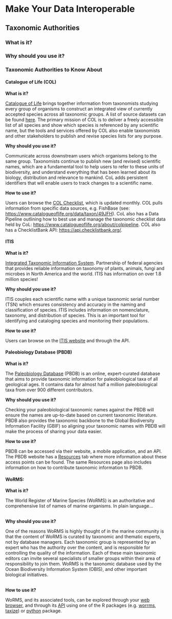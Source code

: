 # Make Your Data Interoperable

## Taxonomic Authorities

### What is it?

### Why should you use it?

### Taxonomic Authorities to Know About

#### Catalogue of Life (COL)

**What is it?**

[Catalogue of Life](https://www.catalogueoflife.org/) brings together information from taxonomists studying every group of organisms to construct an integrated view of currently accepted species across all taxonomic groups. A list of source datasets can be found [here](https://www.catalogueoflife.org/data/source-datasets). The primary mission of COL is to deliver a freely accessible list of all species and show which species is referenced by any scientific name, but the tools and services offered by COL also enable taxonomists and other stakeholders to publish and revise species lists for any purpose.

**Why should you use it?**

Communicate across downstream users which organisms belong to the same group. Taxonomists continue to publish new (and revised) scientific names, which are a fundamental tool to help users to refer to these units of biodiversity, and understand everything that has been learned about its biology, distribution and relevance to mankind. CoL adds persistent identifiers that will enable users to track changes to a scientific name. 

**How to use it?**

Users can browse the [COL Checklist](https://www.catalogueoflife.org/data/browse), which is updated monthly. COL pulls information from specific data sources, e.g. FishBase (see: <https://www.catalogueoflife.org/data/taxon/49JFH>). CoL also has a Data Pipeline outlining how to best use and manage the taxonomic checklist data held by CoL: <https://www.catalogueoflife.org/about/colpipeline>. COL also has a ChecklistBank API: <https://api.checklistbank.org/>.

#### ITIS

**What is it?**

[Integrated Taxonomic Information System](https://www.itis.gov/). Partnership of federal agencies that provides reliable information on taxonomy of plants, animals, fungi and microbes in North America and the world. ITIS has information on over 1.8 million species!

**Why should you use it?**

ITIS couples each scientific name with a unique taxonomic serial number (TSN) which ensures consistency and accuracy in the naming and classification of species. ITIS includes information on nomenclature, taxonomy, and distribution of species. This is an important tool for identifying and cataloging species and monitoring their populations. 

**How to use it?**

Users can browse on the [ITIS website](https://www.itis.gov/) and through the API.

#### Paleobiology Database (PBDB)

**What is it?**

The [Paleobiology Database](https://paleobiodb.org/) (PBDB) is an online, expert-curated database that aims to provide taxonomic information for paleobiological taxa of all geological ages. It contains data for almost half a million paleobiological taxa from over 900 different contributors.

**Why should you use it?**

Checking your paleobiological taxonomic names against the PBDB will ensure the names are up-to-date based on current taxonomic literature. PBDB also provides the taxonomic backbone to the Global Biodiversity Information Facility (GBIF) so aligning your taxonomic names with PBDB will make the process of sharing your data easier.

**How to use it?**

PBDB can be accessed via their website, a mobile application, and an API. The PBDB website has a [Resources](https://paleobiodb.org/#/resources) tab where more information about these access points can be found. The same Resources page also includes information on how to contribute taxonomic information to PBDB.

#### WoRMS:

**What is it?**

The World Register of Marine Species (WoRMS) is an authoritative and comprehensive list of names of marine organisms. In plain language...\
\

**Why should you use it?**

One of the reasons WoRMS is highly thought of in the marine community is that the content of WoRMS is curated by taxonomic and thematic experts, not by database managers. Each taxonomic group is represented by an expert who has the authority over the content, and is responsible for controlling the quality of the information. Each of these main taxonomic editors can invite several specialists of smaller groups within their area of responsibility to join them. WoRMS is the taxonomic database used by the Ocean Biodiversity Information System (OBIS), and other important biological initiatives.\
\

**How to use it?** 

WoRMS, and its associated tools, can be explored through your [web browser](https://www.marinespecies.org/index.php), and through its [API](https://www.marinespecies.org/rest/) using one of the R packages (e.g. [worrms](https://cran.r-project.org/web/packages/worrms/index.html), [taxize](https://cran.r-project.org/web/packages/taxize/)) or [python](https://github.com/iobis/pyworms) package. 
